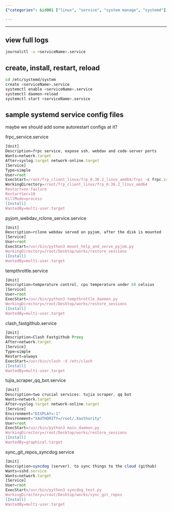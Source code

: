 ```yaml
---
{"categories": &id001 ["linux", "service", "system manage", "systemd"], "category": "System Administration", "date": "2022-08-09 05:51:57", "description": "This article provides instructions for managing systemd services and viewing logs on Linux. It includes sample configuration files for various applications such as frpc, pyjom_webdav_rclone, clash_fastgithub, tujia_scraper_qq_bot, tempthrottle, and sync_git_repos_syncdog.", "tags": *id001, "title": "Systemd On Linux, Maintainence Details"}

---
```


------

## view full logs

```bash
journalctl -u <serviceName>.service

```

## create, install, restart, reload

```bash
cd /etc/systemd/system
create <serviceName>.service
systemctl enable <serviceName>.service
systemctl daemon-reload
systemctl start <serviceName>.service

```

## sample systemd service config files

maybe we should add some autorestart configs at it?

frpc_service.service

```js
[Unit]
Description=frpc service, expose ssh, webdav and code-server ports
Wants=network.target
After=syslog.target network-online.target
[Service]
Type=simple
User=root
ExecStart=/root/frp_client_linux/frp_0.36.2_linux_amd64/frpc -c frpc.ini
WorkingDirectory=/root/frp_client_linux/frp_0.36.2_linux_amd64
Restart=on-failure
RestartSec=10
KillMode=process
[Install]
WantedBy=multi-user.target

```

pyjom_webdav_rclone_service.service

```js
[Unit]
Description=rclone webdav served on pyjom, after the disk is mounted
[Service]
User=root
ExecStart=/usr/bin/python3 mount_help_and_serve_pyjom.py
WorkingDirectory=/root/Desktop/works/restore_sessions
[Install]
WantedBy=multi-user.target

```

tempthrottle.service

```js
[Unit]
Description=temperature control, cpu temperature under 60 celsius
[Service]
User=root
ExecStart=/usr/bin/python3 tempthrottle_daemon.py
WorkingDirectory=/root/Desktop/works/restore_sessions
[Install]
WantedBy=multi-user.target

```

clash_fastgithub.service

```js
[Unit]
Description=Clash Fastgithub Proxy
After=network.target
[Service]
Type=simple
Restart=always
ExecStart=/usr/bin/clash -d /etc/clash
[Install]
WantedBy=multi-user.target

```

tujia_scraper_qq_bot.service

```js
[Unit]
Description=two crucial services: tujia scraper, qq bot
Wants=network.target
After=syslog.target network-online.target
[Service]
Environment="DISPLAY=:1"
Environment="XAUTHORITY=/root/.Xauthority"
User=root
ExecStart=/usr/bin/python3 main_daemon.py
WorkingDirectory=/root/Desktop/works/restore_sessions
[Install]
WantedBy=graphical.target

```

sync_git_repos_syncdog.service

```js
[Unit]
Description=syncdog (server), to sync things to the cloud (github)
Wants=sshd.service
Wants=network.target
[Service]
User=root
ExecStart=/usr/bin/python3 syncdog_test.py
WorkingDirectory=/root/Desktop/works/sync_git_repos
[Install]
WantedBy=multi-user.target

```

